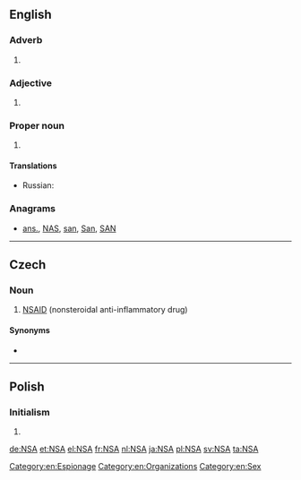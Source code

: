 {{also|-nsa|-nsä}}
==English==

===Adverb===
{{en-adv|-}}

# {{initialism of|no strings attached|lang=en}}

===Adjective===
{{en-adj|-}}

# {{initialism of|[[not]] [[sexually]] [[active]]|lang=en}}

===Proper noun===
{{en-proper noun}}

# {{context|government|US|lang=en}} {{initialism of|w:National Security Agency|National Security Agency|lang=en}}

====Translations====
{{trans-top|initialism: National Security Agency}}
* Russian: {{t|ru|АНБ|n}}
{{trans-mid}}
{{trans-bottom}}

===Anagrams===
* [[ans.#English|ans.]], [[NAS#English|NAS]], [[san#English|san]], [[San#English|San]], [[SAN#English|SAN]]

[[Category:en:Espionage]]
[[Category:en:Organizations]]
[[Category:en:Sex]]

----

==Czech==

===Noun===
{{head|cs|noun}}

# [[NSAID]] (nonsteroidal anti-inflammatory drug)

====Synonyms====
* {{l|cs|nesteroidní antiflogistikum}}

----

==Polish==

===Initialism===
{{head|pl|initialism|g=m}}

# {{initialism of|w:Supreme Administrative Court of Poland|Naczelny Sąd Administracyjny|lang=pl}}

[[de:NSA]]
[[et:NSA]]
[[el:NSA]]
[[fr:NSA]]
[[nl:NSA]]
[[ja:NSA]]
[[pl:NSA]]
[[sv:NSA]]
[[ta:NSA]]